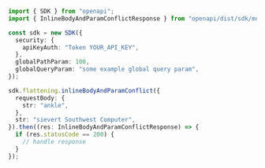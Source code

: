 ```typescript showLineNumbers copy filename="Inline Body And Param Conflict usage example"
import { SDK } from "openapi";
import { InlineBodyAndParamConflictResponse } from "openapi/dist/sdk/models/operations";

const sdk = new SDK({
  security: {
    apiKeyAuth: "Token YOUR_API_KEY",
  },
  globalPathParam: 100,
  globalQueryParam: "some example global query param",
});

sdk.flattening.inlineBodyAndParamConflict({
  requestBody: {
    str: "ankle",
  },
  str: "sievert Southwest Computer",
}).then((res: InlineBodyAndParamConflictResponse) => {
  if (res.statusCode == 200) {
    // handle response
  }
});
```
